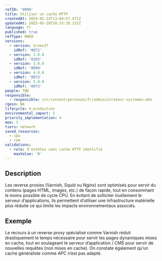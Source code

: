 ```yaml
---
refID: '0099'
title: Utiliser un cache HTTP
createdAt: 2024-02-14T13:04:57.471Z
updatedAt: 2025-05-28T20:33:18.132Z
language: fr
published: true
refType: RWEB
versions:
  - version: GreenIT
    idRef: '0072'
  - version: 2.0.0
    idRef: '0103'
  - version: 3.0.0
    idRef: '0099'
  - version: 4.0.0
    idRef: '0073'
  - version: 5.0.0
    idRef: '0073'
people: TBD
responsible:
  - responsible: src/content/personas/fr/administrateur-systemes.mdx
rgesn: NA
lifecycle: 4-production
environmental_impact: 5
priority_implementation: 4
moe: 3
tiers: network
saved_resources:
  - cpu
  - ram
validations:
  - rule: d'entêtes sans cache HTTP identifié
    maxValue: '0'
---
```


## Description

Les reverse proxies (Varnish, Squid ou Nginx) sont optimisés pour servir du contenu (pages HTML, images, etc.) de façon rapide, tout en consommant le moins possible de cycle CPU. En évitant de solliciter inutilement le serveur d’applications, ils permettent d’utiliser une infrastructure matérielle plus réduite ce qui limite les impacts environnementaux associés.

## Exemple

Le recours à un reverse proxy spécialisé comme Varnish réduit drastiquement le temps nécessaire pour servir les pages dynamiques mises en cache, tout en soulageant le serveur d’application / CMS pour servir de nouvelles requêtes (non mises en cache). On constate également qu’un cache généraliste comme APC n’est pas adapté.
